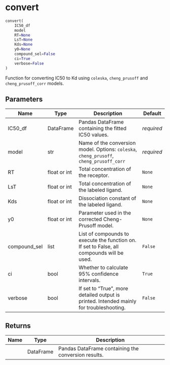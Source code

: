# convert { #bindcurve.convert }

```python
convert(
    IC50_df
    model
    RT=None
    LsT=None
    Kds=None
    y0=None
    compound_sel=False
    ci=True
    verbose=False
)
```

Function for converting IC50 to Kd using `coleska`, `cheng_prusoff` and `cheng_prusoff_corr` models.

## Parameters {.doc-section .doc-section-parameters}

| Name         | Type         | Description                                                                                | Default    |
|--------------|--------------|--------------------------------------------------------------------------------------------|------------|
| IC50_df      | DataFrame    | Pandas DataFrame containing the fitted IC50 values.                                        | _required_ |
| model        | str          | Name of the conversion model. Options: `coleska`, `cheng_prusoff`, `cheng_prusoff_corr`    | _required_ |
| RT           | float or int | Total concentration of the receptor.                                                       | `None`     |
| LsT          | float or int | Total concentration of the labeled ligand.                                                 | `None`     |
| Kds          | float or int | Dissociation constant of the labeled ligand.                                               | `None`     |
| y0           | float or int | Parameter used in the corrected Cheng-Prusoff model.                                       | `None`     |
| compound_sel | list         | List of compounds to execute the function on. If set to False, all compounds will be used. | `False`    |
| ci           | bool         | Whether to calculate 95% confidence intervals.                                             | `True`     |
| verbose      | bool         | If set to "True", more detailed output is printed. Intended mainly for troubleshooting.    | `False`    |

## Returns {.doc-section .doc-section-returns}

| Name   | Type      | Description                                         |
|--------|-----------|-----------------------------------------------------|
|        | DataFrame | Pandas DataFrame containing the conversion results. |